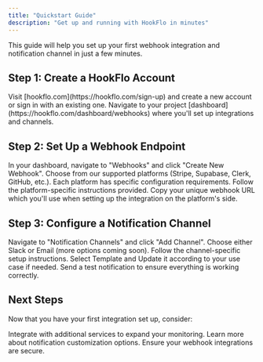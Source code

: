 ```yaml
---
title: "Quickstart Guide"
description: "Get up and running with HookFlo in minutes"
---
```



This guide will help you set up your first webhook integration and notification channel in just a few minutes.

## Step 1: Create a HookFlo Account

<Steps>
  <Step title="Sign Up">
    Visit [hookflo.com](https://hookflo.com/sign-up) and create a new account or sign in with an existing one.
  </Step>
  <Step title="Access Your Dashboard">
    Navigate to your project [dashboard](https://hookflo.com/dashboard/webhooks) where you'll set up integrations and channels.
  </Step>
</Steps>

## Step 2: Set Up a Webhook Endpoint

<Steps>
  <Step title="Create Webhook">
    In your dashboard, navigate to "Webhooks" and click "Create New Webhook".
  </Step>
  <Step title="Select Platform">
    Choose from our supported platforms (Stripe, Supabase, Clerk, GitHub, etc.).
  </Step>
  <Step title="Configure Webhook">
    Each platform has specific configuration requirements. Follow the platform-specific instructions provided.
  </Step>
  <Step title="Save Webhook URL">
    Copy your unique webhook URL which you'll use when setting up the integration on the platform's side.
  </Step>
</Steps>

## Step 3: Configure a Notification Channel

<Steps>
  <Step title="Add Channel">
    Navigate to "Notification Channels" and click "Add Channel".
  </Step>
  <Step title="Select Channel Type">
    Choose either Slack or Email (more options coming soon).
  </Step>
  <Step title="Complete Configuration">
    Follow the channel-specific setup instructions.
  </Step>
  <Step title="Choose Template">
    Select Template and Update it according to your use case if needed.
  </Step>
  <Step title="Test Channel">
    Send a test notification to ensure everything is working correctly.
  </Step>
</Steps>

## Next Steps

Now that you have your first integration set up, consider:

<CardGroup cols={2}>
  <Card title="Add More Platforms" icon="plus" href="/webhook-platforms/overview">
    Integrate with additional services to expand your monitoring.
  </Card>
  <Card title="Customize Notifications" icon="bell" href="/notification-channels/overview">
    Learn more about notification customization options.
  </Card>
  <Card title="Security Best Practices" icon="shield" href="/security/best-practices">
    Ensure your webhook integrations are secure.
  </Card>
</CardGroup>